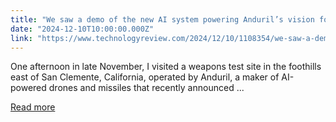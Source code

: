 ```yaml
---
title: "We saw a demo of the new AI system powering Anduril’s vision for war"
date: "2024-12-10T10:00:00.000Z"
link: "https://www.technologyreview.com/2024/12/10/1108354/we-saw-a-demo-of-the-new-ai-system-powering-andurils-vision-for-war/"
---
```


One afternoon in late November, I visited a weapons test site in the foothills east of San Clemente, California, operated by Anduril, a maker of AI-powered drones and missiles that recently announced ...

[Read more](https://www.technologyreview.com/2024/12/10/1108354/we-saw-a-demo-of-the-new-ai-system-powering-andurils-vision-for-war/)

